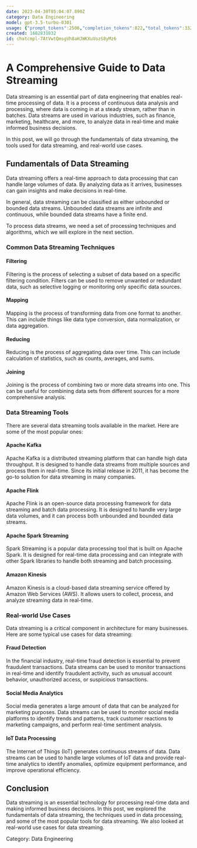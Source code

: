 ```yaml
---
date: 2023-04-30T05:04:07.890Z
category: Data Engineering
model: gpt-3.5-turbo-0301
usage: {"prompt_tokens":2506,"completion_tokens":822,"total_tokens":3328}
created: 1682831032
id: chatcmpl-7AtVwtQmsgVh8aHJWKXuVozS8yMz6
---
```


# A Comprehensive Guide to Data Streaming

Data streaming is an essential part of data engineering that enables real-time processing of data. It is a process of continuous data analysis and processing, where data is coming in at a steady stream, rather than in batches. Data streams are used in various industries, such as finance, marketing, healthcare, and more, to analyze data in real-time and make informed business decisions.

In this post, we will go through the fundamentals of data streaming, the tools used for data streaming, and real-world use cases. 

## Fundamentals of Data Streaming

Data streaming offers a real-time approach to data processing that can handle large volumes of data. By analyzing data as it arrives, businesses can gain insights and make decisions in real-time. 

In general, data streaming can be classified as either unbounded or bounded data streams. Unbounded data streams are infinite and continuous, while bounded data streams have a finite end. 

To process data streams, we need a set of processing techniques and algorithms, which we will explore in the next section. 

### Common Data Streaming Techniques

#### Filtering

Filtering is the process of selecting a subset of data based on a specific filtering condition. Filters can be used to remove unwanted or redundant data, such as selective logging or monitoring only specific data sources.

#### Mapping

Mapping is the process of transforming data from one format to another. This can include things like data type conversion, data normalization, or data aggregation.

#### Reducing

Reducing is the process of aggregating data over time. This can include calculation of statistics, such as counts, averages, and sums.

#### Joining

Joining is the process of combining two or more data streams into one. This can be useful for combining data sets from different sources for a more comprehensive analysis. 

### Data Streaming Tools

There are several data streaming tools available in the market. Here are some of the most popular ones:

#### Apache Kafka

Apache Kafka is a distributed streaming platform that can handle high data throughput. It is designed to handle data streams from multiple sources and process them in real-time. Since its initial release in 2011, it has become the go-to solution for data streaming in many companies.

#### Apache Flink

Apache Flink is an open-source data processing framework for data streaming and batch data processing. It is designed to handle very large data volumes, and it can process both unbounded and bounded data streams. 

#### Apache Spark Streaming

Spark Streaming is a popular data processing tool that is built on Apache Spark. It is designed for real-time data processing and can integrate with other Spark libraries to handle both streaming and batch processing.

#### Amazon Kinesis

Amazon Kinesis is a cloud-based data streaming service offered by Amazon Web Services (AWS). It allows users to collect, process, and analyze streaming data in real-time.

### Real-world Use Cases

Data streaming is a critical component in architecture for many businesses. Here are some typical use cases for data streaming:

#### Fraud Detection

In the financial industry, real-time fraud detection is essential to prevent fraudulent transactions. Data streams can be used to monitor transactions in real-time and identify fraudulent activity, such as unusual account behavior, unauthorized access, or suspicious transactions.

#### Social Media Analytics

Social media generates a large amount of data that can be analyzed for marketing purposes. Data streams can be used to monitor social media platforms to identify trends and patterns, track customer reactions to marketing campaigns, and perform real-time sentiment analysis. 

#### IoT Data Processing

The Internet of Things (IoT) generates continuous streams of data. Data streams can be used to handle large volumes of IoT data and provide real-time analytics to identify anomalies, optimize equipment performance, and improve operational efficiency. 

## Conclusion

Data streaming is an essential technology for processing real-time data and making informed business decisions. In this post, we explored the fundamentals of data streaming, the techniques used in data processing, and some of the most popular tools for data streaming. We also looked at real-world use cases for data streaming. 

Category: Data Engineering